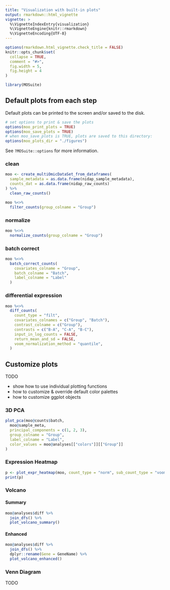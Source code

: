 ```yaml
---
title: "Visualization with built-in plots"
output: rmarkdown::html_vignette
vignette: >
  %\VignetteIndexEntry{visualization}
  %\VignetteEngine{knitr::rmarkdown}
  %\VignetteEncoding{UTF-8}
---
```


```r
options(rmarkdown.html_vignette.check_title = FALSE)
knitr::opts_chunk$set(
  collapse = TRUE,
  comment = "#>",
  fig.width = 5,
  fig.height = 4
)
```

```r
library(MOSuite)
```

## Default plots from each step

Default plots can be printed to the screen and/or saved to the disk.

```r
# set options to print & save the plots
options(moo_print_plots = TRUE)
options(moo_save_plots = TRUE)
# when moo_save_plots is TRUE, plots are saved to this directory:
options(moo_plots_dir = "./figures")
```

See `?MOSuite::options` for more information.

### clean

```r
moo <- create_multiOmicDataSet_from_dataframes(
  sample_metadata = as.data.frame(nidap_sample_metadata),
  counts_dat = as.data.frame(nidap_raw_counts)
) %>%
  clean_raw_counts()
```
```r
moo %<>%
  filter_counts(group_colname = "Group")
```

### normalize

```r
moo %<>%
  normalize_counts(group_colname = "Group")
```

### batch correct

```r
moo %<>%
  batch_correct_counts(
    covariates_colname = "Group",
    batch_colname = "Batch",
    label_colname = "Label"
  )
```

### differential expression

```r
moo %<>%
  diff_counts(
    count_type = "filt",
    covariates_colnames = c("Group", "Batch"),
    contrast_colname = c("Group"),
    contrasts = c("B-A", "C-A", "B-C"),
    input_in_log_counts = FALSE,
    return_mean_and_sd = FALSE,
    voom_normalization_method = "quantile",
  )
```

## Customize plots

TODO

- show how to use individual plotting functions
- how to customize & override default color palettes
- how to customize ggplot objects

### 3D PCA

```r
plot_pca(moo@counts$batch,
  moo@sample_meta,
  principal_components = c(1, 2, 3),
  group_colname = "Group",
  label_colname = "Label",
  color_values = moo@analyses[["colors"]][["Group"]]
)
```

### Expression Heatmap

```r
p <- plot_expr_heatmap(moo, count_type = "norm", sub_count_type = "voom")
print(p)
```

### Volcano

#### Summary

```r
moo@analyses$diff %>%
  join_dfs() %>%
  plot_volcano_summary()
```

#### Enhanced

```r
moo@analyses$diff %>%
  join_dfs() %>%
  dplyr::rename(Gene = GeneName) %>%
  plot_volcano_enhanced()
```


### Venn Diagram

TODO
